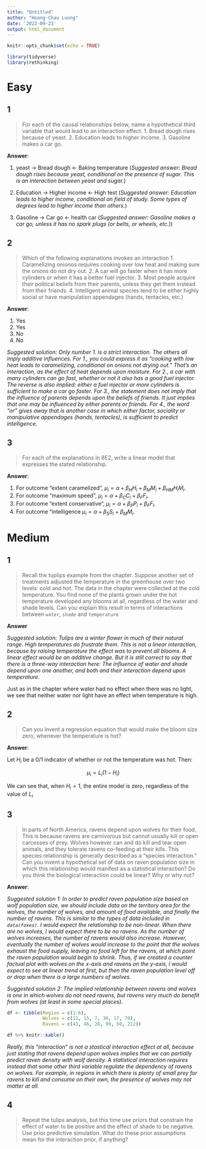 ```yaml
---
title: "Untitled"
author: "Hoang-Chau Luong"
date: '2022-09-23'
output: html_document
---
```


```r
knitr::opts_chunk$set(echo = TRUE)

library(tidyverse)
library(rethinking)
```

# **Easy**

## **1**

:::question
>For each of the causal relationships below, name a hypothetical third variable that would lead to an interaction effect.
1. Bread dough rises because of yeast.
2. Education leads to higher income.
3. Gasoline makes a car go.
:::

**Answer**:

1. yeast ->  Bread dough <- Baking temperature (*Suggested answer: Bread dough rises because yeast, conditional on the presence of sugar. This is an interaction between yeast and sugar.*)

2. Education -> Higher income <- High test (*Suggested answer: Education leads to higher income, conditional on field of study. Some types of degrees lead to higher income than others.*)

3. Gasoline -> Car go <- health car (*Suggested answer: Gasoline makes a car go, unless it has no spark plugs (or belts, or wheels, etc.)*)

## **2**

:::question
>Which of the following explanations invokes an interaction
1. Caramelizing onionos requires cooking over low heat and making sure the onions do not dry out.
2. A car will go faster when it has more cylinders or when it has a better fuel injector.
3. Most people acquire their political beliefs from their parents, unless they get them instead from their friends.
4. Intelligent animal species tend to be either highly social or have manipulation appendages (hands, tentacles, etc.)
:::

**Answer**:

1. Yes
2. Yes
3. No
4. No

*Suggested solution: Only number 1. is a strict interaction. The others all imply additive influences. For 1., you could express it as "cooking with low heat leads to caramelizing, conditional on onions not drying out." That's an interaction, as the effect of heat depends upon moisture. For 2., a car with many cylinders can go fast, whether or not it also has a good fuel injector. The reverse is also implied: either a fuel injector or more cylinders is sufficient to make a car go faster. For 3., the statement does not imply that the influence of parents depends upon the beliefs of friends. It just implies that one may be influenced by either parents or friends. For 4., the word "or" gives away that is another case in which either factor, sociality or manipulative appendages (hands, tentacles), is sufficient to predict intelligence.*

## **3**

:::question
> For each of the explanations in 8E2, write a linear model that expresses the stated relationship.
:::

**Answer**:

1. For outcome "extent caramelized", $\mu_{i} = \alpha + \beta_{H}H_{i} + \beta_{M}M_{i}+\beta_{HM}H_{i}M_{i}.$
2. For outcome "maximum speed", $\mu_{i} = \alpha + \beta_{C}C_{i} + \beta_{F}F_{i}.$
3. For outcome "extent conservative", $\mu_{i} = \alpha + \beta_{P}P_{i} + \beta_{F}F_{i}.$
4. For outcome "intelligence $\mu_{i} = \alpha + \beta_{S}S_{i} + \beta_{M}M_{i}.$

# **Medium**

## **1**

:::question
>Recall the tuplips example from the chapter. Suppose another set of treatments adjusted the temperature in the greenhouse over two levels: cold and hot. The data in the chapter were collected at the cold temperature. You find none of the plants grown under the hot temperature developed any blooms at all, regardless of the water and shade levels. Can you explain this result in terms of interactions between `water`, `shade` and `temperature`
:::

**Answer**

*Suggested solution: Tulips are a winter flower in much of their natural range. High temperatures do frustrate them. This is not a linear interaction, because by raising temperature the effect was to prevent all blooms. A linear effect would be an additive change. But it is still correct to say that there is a three-way interaction here: The influence of water and shade depend upon one another, and both and their interaction depend upon temperature.*

Just as in the chapter where water had no effect when there was no light, we see that neither water nor light have an effect when temperature is high.

## **2**

:::question
>Can you invent a regression equation that would make the bloom size zero, whenever the temperature is hot?
:::

**Answer**:

Let $H_{i}$ be a 0/1 indicator of whether or not the temperature was hot. Then:

$$
\mu_{i} = L_{i}(1-H_{i})
$$

We can see that, when $H_{i} = 1$, the entire model is zero, regardless of the value of $L_{i}$

## **3**

:::question
>In parts of North America, ravens depend upon wolves for their food. This is because ravens are carnivorous but cannot usually kill or open carcesses of prey. Wolves however can and do kill and tear open animals, and they tolerate ravens co-feeding at their kills. This species relationship is generally described as a "species interaction." Can you invent a hypothetical set of data on raven population size in which this relationship would manifest as a statistical interaction? Do you think the biological interaction could be linear? Why or why not?
:::

**Answer**:

*Suggested solution 1: In order to predict raven population size based on wolf population size, we should include data on the territory area for the wolves, the number of wolves, and amount of food available, and finally the number of ravens. This is similar to the types of data included in `data(foxes)`. I would expect the relationship to be non-linear. When there are no wolves, I would expect there to be no ravens. As the number of wolves increases, the number of ravens would also increase. However, eventually the number of wolves would increase to the point that the wolves exhaust the food supply, leaving no food left for the ravens, at which point the raven population would begin to shrink. Thus, if we created a counter factual plot with wolves on the x-axis and ravens on the y-axis, I would expect to see at linear trend at first, but then the raven population level off or drop when there is a large numbers of wolves.*

*Suggested solution 2: The implied relationship between ravens and wolves is one in which wolves do not need ravens, but ravens very much do benefit from wolves (at least in some special places).*

```r
df <- tibble(Region = c(1:6),
             Wolves = c(12, 15, 7, 30, 17, 70),
             Ravens = c(43, 46, 28, 99, 60, 212))

df %>% knitr::kable()
```

*Really, this “interaction” is not a stastical interaction effect at all, because just stating that ravens depend upon wolves implies that we can partially predict raven density with wolf density. A statistical interaction requires instead that some other third variable regulate the dependency of ravens on wolves. For example, in regions in which there is plenty of small prey for ravens to kill and consume on their own, the presence of wolves may not matter at all.*

## **4**

:::question
>Repeat the tulips analysis, but this time use priors that constrain the effect of water to be positive and the effect of shade to be negative. Use prior predictive simulation. What do these prior assumptions mean for the interaction prior, if anything?
:::




